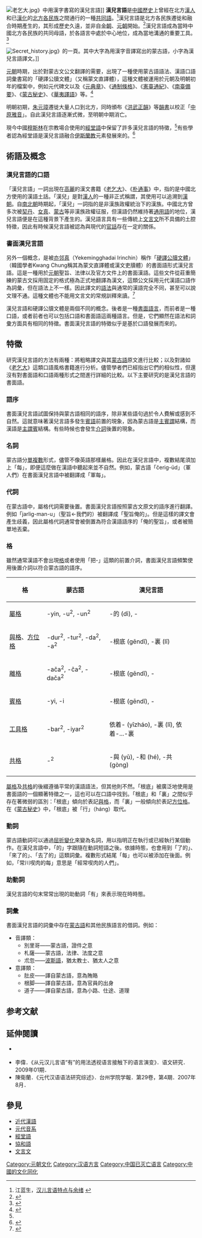 {{expert|subject=語言學}} 
{{Refimprove|time=2019-11-11T07:18:11+00:00}}
[[File:老乞大.jpg|thumb]]》中用漢字書寫的漢兒言語]]
'''漢兒言語'''是[[中國歷史|中國歷史]]上曾經在北方[[漢人|漢人]]和已[[漢化|漢化]]的[[胡人|北方各民族]]之間通行的一種[[共同語|共同語]]。<ref>江蓝生，[https://www.docin.com/p-2166092734.html 汉儿言语特点与余绪] {{Wayback|url=https://www.docin.com/p-2166092734.html |date=20191111070835 }}</ref>漢兒言語是北方各民族遷徙和融合時期產生的，其形成歷史久遠，並非自[[金朝|金朝]]、[[元朝|元朝]]開始。<ref>{{cite book|author=江藍生|chapterurl=http://www.ling.sinica.edu.tw/Files/LL/Docments/Monographs/Breaking%20Down%20the%20Barriers/Volume%201/25-Jiang.pdf|chapter=也說“漢兒言語”|title=近代汉语研究新论|ISBN=|book=|date=2013|publisher=商务印书馆|location=北京|isbn=978-7-100-09774-1|authorlink=江蓝生}}</ref>漢兒言語成為當時中國北方各民族的共同母語，於各語言中處於中心地位，成為當地溝通的重要工具。<ref>{{Cite journal| issn = 1004-518X| volume = 35| issue = 8| pages = 128–134| last = 张彧彧| title = 元代“汉儿言语”的交际价值和文化价值| journal = 江西社会科学| accessdate =| date = 2015| url =|id={{CNKI|JXSH201508023|CJFD}}}}</ref>

[[File:Secret_history.jpg|thumb]]》的一頁。其中大字為用漢字音譯寫出的蒙古語，小字為漢兒言語譯文。]]

[[元朝|元朝]]時期，出於對蒙古文公文翻譯的需要，出現了一種使用蒙古語語法、漢語口語詞彙書寫的「硬譯公牘文體」（又稱蒙文直譯體），這種文體被運用於元朝及明朝初年的檔案中，例如元代碑文以及《[[元典章|元典章]]》、《[[通制條格|通制條格]]》、《[[憲臺通紀|憲臺通紀]]》、《[[南臺備要|南臺備要]]》、《[[蒙古秘史|蒙古秘史]]》、《[[華夷譯語|華夷譯語]]》等。<ref name="杨占武">{{Cite journal| doi = 10.16023/j.cnki.cn64-1016/c.2014.01.006| issn = 1002-0586| volume = 24| issue = 1| pages = 107–111| last = 杨占武| title = 经堂语与元明“汉儿言语”相似的几种语法特征| journal = 回族研究| accessdate =| date = 2014| url = |id={{CNKI|HZYJ201401027|CJFD}} }}</ref>

明朝初期，[[朱元璋|朱元璋]]遷徙大量人口到北方，同時頒布《[[洪武正韻|洪武正韻]]》等[[韻書|韻書]]以校正「[[明初官話音系|中原雅音]]」。自此漢兒言語逐漸式微，至明朝中期消亡。

現今中國[[穆斯林|穆斯林]]在宗教場合使用的[[經堂語|經堂語]]中保留了許多漢兒言語的特徵，<ref name="杨占武"/>有些學者認為經堂語是漢兒言語融合[[伊斯蘭教|伊斯蘭教]]元素發展來的。<ref>{{Cite journal| doi = 10.16486/j.cnki.62-1035/d.2016.04.025| issn = 1001-5558| issue = 4| pages = 212–218| last = 敏春芳| title = 从语序类型分析经堂语的来源及其性质| journal = 西北民族研究| accessdate = | date = 2016| url = |id={{CNKI|SAGA201604025|CJFD}}}}</ref>

==術語及概念==
===漢兒言語的口語===
「漢兒言語」一詞出現在[[高麗|高麗]]的漢文書籍《[[老乞大|老乞大]]》、《[[朴通事|朴通事]]》中，指的是中國北方使用的漢語土話。「漢兒」是對[[汉族|漢人]]的一種非正式稱謂，其使用可以追溯到[[汉朝|漢朝]]。自[[南北朝|南北朝]]時期起，「漢兒」一詞指的是非漢族政權統治下的漢族。中國北方曾多次被[[契丹人|契丹]]、[[女真|女真]]、[[蒙古族|蒙古]]等非漢族政權征服，但漢語仍然維持著[[通用語|通用語]]的地位，漢兒言語便是在這種背景下產生的。漢兒語言具有一些傳統上[[文言文|文言文]]所不具備的土腔特徵，因此有時候漢兒言語被認為與現代的[[官話|官話]]存在一定的關係。

===書面漢兒言語===
另外一個概念，是被[[亦邻真|亦邻真]]（Yekemingghadai Irinchin）稱作「[[硬譯公牘文體|硬譯公牘文體]]」（韓國學者Kwang Chung稱其為蒙文直譯體或漢文吏牘體）的書面語形式漢兒言語。這是一種用於[[元朝|元朝]]聖旨、法律以及官方文件上的書面漢語。這些文件從莊重簡練的蒙古文採用固定的格式極為正式地翻譯為漢文，這類公文採用元代漢語口語作為詞彙，但在語法上不一樣。因此譯文的[[語法|語法]]與通常的漢語完全不同，甚至可以說文理不通。這種文體也不能用文言文的常規訓釋來讀。<ref name="亦邻真">{{cite book|author=亦邻真|chaptertitle=|chapterurl=|title=元史论丛 第一辑|date=1982|chapter=元代硬译公牍文体|publisher=中华书局|location=北京|id={{NLC|000428144|01}}|editor-last=元史研究会}} </ref>

漢兒言語和硬譯公牘文體是兩個不同的概念。後者是一種[[書面語言|書面語言]]，而前者是一種口語，或者前者也可以包括口語和書面語這兩種語言。但是，它們顯然在語法和詞彙方面具有相同的特徵。書面漢兒言語的特徵似乎是基於口語發展而來的。

==特徵==
研究漢兒言語的方法有兩種：將粗略譯文與其[[蒙古語|蒙古語]]原文進行比較；以及對諸如《[[老乞大|老乞大]]》這類口語風格書籍進行分析。儘管學者們已經指出它們的相似性，但還沒有對書面語和口語兩種形式之間進行詳細的比較。以下主要研究的是漢兒言語的書面語。

===語序===

書面漢兒言語試圖保持與蒙古語相同的語序，除非某些語句過於令人費解或感到不自然。這就意味著漢兒言語多發生[[賓語|賓語]]前置的現象，因為蒙古語是[[主賓謂|主賓謂]]結構，而漢語是[[主謂賓|主謂賓]]結構。有些時候也會發生[[介詞|介詞]]後置的現象。

===名詞===
蒙古語分[[數_(語法)|單複數]]形式，儘管不像英語那樣嚴格。因此在漢兒言語中，複數結尾須加上「每」，即便這麼做在漢語中聽起來並不自然。例如，蒙古語「čerig-üd」（軍人們）在書面漢兒言語中被翻譯成「軍每」。

===代詞===
在蒙古語中，屬格代詞需要後置。書面漢兒言語按照蒙古文原文的語序進行翻譯。例如「jarlig-man-u」（聖旨←我們的）被翻譯成「聖旨俺的」。但是這樣的譯文會產生歧義，因此屬格代詞通常會被倒置為符合漢語語序的「俺的聖旨」，或者被簡單地丟棄。
 
===格===
雖然通常漢語不會出現[[格_(語法)|格]]或者使用「把-」這類的前置介詞，書面漢兒言語頻繁使用後置介詞以符合蒙古語的語序。
{| class="wikitable"
|-
! 格
! 蒙古語
! 漢兒言語
|-
| [[屬格|屬格]]
| -yin, -u<sup>2</sup>, -un<sup>2</sup>
| -的 (dì), -
|-
| [[與格|與格]]、[[方位格|方位格]]
| -dur<sup>2</sup>, -tur<sup>2</sup>, -da<sup>2</sup>, -a<sup>2</sup>
| -根底 (gēndǐ), -裏 (lǐ)
|-
| [[離格|離格]]
| -ača<sup>2</sup>, -ča<sup>2</sup>, -dača<sup>2</sup>
| -根底 (gēndǐ), -
|-
| [[賓格|賓格]]
| -yi, -i
| -根底 (gēndǐ), -
|-
| [[工具格|工具格]]
| -bar<sup>2</sup>, -iyar<sup>2</sup>
| 依着- (yīzháo), -裏 (lǐ), 依着-...-裏
|-
| [[共格|共格]]
| -{{IPA|luɣa}}<sup>2</sup>
| -與 (yǔ), -和 (hé), -共 (gòng)
|}

[[屬格|屬格]]及[[共格|共格]]的後綴遵循平常的漢語語法，但其他則不然。「根底」被廣泛地使用是書面語的一個顯著特徵之一，這也可以在口語中找到。「根底」和「裏」之間似乎存在著微弱的區別：「根底」傾向於表記[[與格|與格]]，而「裏」一般傾向於表記[[方位格|方位格]]。在《[[蒙古秘史|蒙古秘史]]》中，「根底」被「行」（háng）取代。

===動詞===
蒙古語動詞可以通過[[屈折語|屈折變化]]來變為名詞，用以指明正在執行或已經執行某個動作。在漢兒言語中，「的」字跟隨在動詞短語之後。依據時態，也會用到「了的」、「來了的」、「去了的」這類詞彙。複數形式結尾「每」也可以被添加在後面。例如，「常川喫肉的每」意思是「經常喫肉的人們」。

===助動詞===
漢兒言語的句末常常出現的助動詞「有」來表示現在時時態。 

===詞彙===
書面漢兒言語的詞彙中存在[[蒙古語|蒙古語]]和其他民族語言的借詞。例如：
*音譯類：
**別里哥——蒙古語{{lang|mn|бичиг}}，證件之意
**札薩——蒙古語{{lang|mn|засаг}}，法律、法度之意
**朮忽——[[波斯語|波斯語]]{{lang|fa|یهود}}，猶太教士、猶太人之意
*意譯類：
**肚皮——譯自蒙古語，意為賄賂
**根脚——譯自蒙古語，意為官員的出身
**道子——譯自蒙古語，意為小路、仕途、道理

== 参考文献 ==
{{reflist}}

==延伸閱讀==
{{refbegin}}
* {{cite journal|author=太田 辰夫|title= 漢児言語について--白話発達史に関する試論 |url=https://iss.ndl.go.jp/books/R000000004-I5253104-00|journal=神戸外大論叢 |date=1954}} {{Wayback|url=https://iss.ndl.go.jp/books/R000000004-I5253104-00 |date=20191111073451 }}
*李偉．《从元汉儿言语“有”的用法透视语言接触下的语言演变》．语文研究．2009年01期．
*陳衛蘭．《元代汉语语法研究综述》．台州学院学報．第29卷，第4期．2007年8月．
{{refend}}

==參見==
*[[近代漢語|近代漢語]]
*[[元代音系|元代音系]]
*[[經堂語|經堂語]]
*[[協和語|協和語]]
*[[文言文|文言文]]

{{中國語言}}

[[Category:元朝文化|Category:元朝文化]]
[[Category:汉语方言|Category:汉语方言]]
[[Category:中国已灭亡语言|Category:中国已灭亡语言]]
[[Category:中國的文化同化|Category:中國的文化同化]]